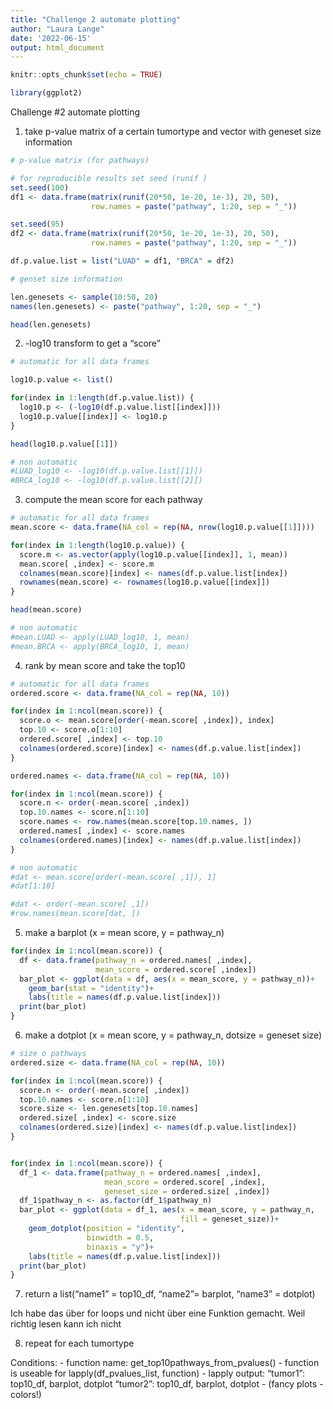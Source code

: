 ```yaml
---
title: "Challenge 2 automate plotting"
author: "Laura Lange"
date: '2022-06-15'
output: html_document
---
```


```r
knitr::opts_chunk$set(echo = TRUE)
```

```r
library(ggplot2)
```

Challenge #2 automate plotting 

1. take p-value matrix of a certain tumortype and vector with geneset size information

```r
# p-value matrix (for pathways)

# for reproducible results set seed (runif )
set.seed(100)
df1 <- data.frame(matrix(runif(20*50, 1e-20, 1e-3), 20, 50),
                  row.names = paste("pathway", 1:20, sep = "_"))

set.seed(95)
df2 <- data.frame(matrix(runif(20*50, 1e-20, 1e-3), 20, 50),
                  row.names = paste("pathway", 1:20, sep = "_"))

df.p.value.list = list("LUAD" = df1, "BRCA" = df2)

# genset size information 

len.genesets <- sample(10:50, 20)
names(len.genesets) <- paste("pathway", 1:20, sep = "_")

head(len.genesets)
```


2. -log10 transform to get a "score"

```r
# automatic for all data frames 

log10.p.value <- list()

for(index in 1:length(df.p.value.list)) {
  log10.p <- (-log10(df.p.value.list[[index]]))
  log10.p.value[[index]] <- log10.p
}

head(log10.p.value[[1]])

# non automatic 
#LUAD_log10 <- -log10(df.p.value.list[[1]])
#BRCA_log10 <- -log10(df.p.value.list[[2]])
```


3. compute the mean score for each pathway

```r
# automatic for all data frames 
mean.score <- data.frame(NA_col = rep(NA, nrow(log10.p.value[[1]])))

for(index in 1:length(log10.p.value)) {
  score.m <- as.vector(apply(log10.p.value[[index]], 1, mean))
  mean.score[ ,index] <- score.m
  colnames(mean.score)[index] <- names(df.p.value.list[index])
  rownames(mean.score) <- rownames(log10.p.value[[index]])
}

head(mean.score)

# non automatic 
#mean.LUAD <- apply(LUAD_log10, 1, mean)
#mean.BRCA <- apply(BRCA_log10, 1, mean)
```


4. rank by mean score and take the top10 
```r
# automatic for all data frames 
ordered.score <- data.frame(NA_col = rep(NA, 10))

for(index in 1:ncol(mean.score)) {
  score.o <- mean.score[order(-mean.score[ ,index]), index]
  top.10 <- score.o[1:10]
  ordered.score[ ,index] <- top.10
  colnames(ordered.score)[index] <- names(df.p.value.list[index])
}

ordered.names <- data.frame(NA_col = rep(NA, 10))

for(index in 1:ncol(mean.score)) {
  score.n <- order(-mean.score[ ,index])
  top.10.names <- score.n[1:10]
  score.names <- row.names(mean.score[top.10.names, ])
  ordered.names[ ,index] <- score.names
  colnames(ordered.names)[index] <- names(df.p.value.list[index])
}

# non automatic 
#dat <- mean.score[order(-mean.score[ ,1]), 1]
#dat[1:10]

#dat <- order(-mean.score[ ,1])
#row.names(mean.score[dat, ])
```


5. make a barplot (x = mean score, y = pathway_n)

```r
for(index in 1:ncol(mean.score)) {
  df <- data.frame(pathway_n = ordered.names[ ,index],
                   mean_score = ordered.score[ ,index])
  bar_plot <- ggplot(data = df, aes(x = mean_score, y = pathway_n))+
    geom_bar(stat = "identity")+
    labs(title = names(df.p.value.list[index]))
  print(bar_plot)
}
```

6. make a dotplot (x = mean score, y = pathway_n, dotsize = geneset size)

```r
# size o pathways
ordered.size <- data.frame(NA_col = rep(NA, 10))

for(index in 1:ncol(mean.score)) {
  score.n <- order(-mean.score[ ,index])
  top.10.names <- score.n[1:10]
  score.size <- len.genesets[top.10.names]
  ordered.size[ ,index] <- score.size
  colnames(ordered.size)[index] <- names(df.p.value.list[index])
}


for(index in 1:ncol(mean.score)) {
  df_1 <- data.frame(pathway_n = ordered.names[ ,index], 
                     mean_score = ordered.score[ ,index],
                     geneset_size = ordered.size[ ,index])
  df_1$pathway_n <- as.factor(df_1$pathway_n)
  bar_plot <- ggplot(data = df_1, aes(x = mean_score, y = pathway_n,
                                      fill = geneset_size))+
    geom_dotplot(position = "identity", 
                 binwidth = 0.5,
                 binaxis = "y")+
    labs(title = names(df.p.value.list[index]))
  print(bar_plot)
}
```

7. return a list("name1" = top10_df, "name2"= barplot, "name3" = dotplot)

Ich habe das über for loops und nicht über eine Funktion gemacht.
Weil richtig lesen kann ich nicht 

8. repeat for each tumortype

Conditions:
- function name: get_top10pathways_from_pvalues()
- function is useable for lapply(df_pvalues_list, function)
- lapply output: 
    "tumor1": top10_df, barplot, dotplot
    "tumor2": top10_df, barplot, dotplot
- (fancy plots - colors!)